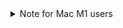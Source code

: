 <details>
    <summary>Note for Mac M1 users</summary>

Mac M1 architecture is not directly compatible with Cocoapods. If you encounter issues when installing pods, you can solve it by running:

- `sudo arch -x86_64 gem install ffi`
- `arch -x86_64 pod install`

These commands install the `ffi` package, to load dynamically-linked libraries and let you run the `pod install` properly, and runs `pod install` with the proper architecture.

</details>
